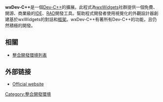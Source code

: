 {{lowercase|title=wxDev-C++}}
{{noteTA
|G1=IT
|G2=FL
|1=zh-hans:集成开发环境; zh-hant:整合開發環境;
|2=zh-hans:程序; zh-hant:程式;
|3=zh-hans:解释; zh-hant:直譯;
|4=zh-hans:调试; zh-hant:除錯;
|5=zh-hans:快捷键; zh-hant:熱鍵;
|6=zh-hans:可视化; zh-hant:視覺化;
|7=zh-hans:支持; zh-hant:支援;
|8=zh-cn:图形用户界面; zh-tw:圖形使用者介面;
}}
{{Infobox_Software
| name = wxDev-C++
| logo = <!-- http://wxdsgn.sourceforge.net/themes/wxdevcpp/logo.png -->
| screenshot = <!-- http://wxdsgn.sourceforge.net/images/screenshots/upxgui_small.png -->
| caption = wxDev-C++ Screenshot
| developer = [http://wxdsgn.sourceforge.net/?q=node/19 wxDev-C++ Developers]
| latest_release_version = 7.4.2
| latest_release_date = {{release date and age|2012|06|04}}
| operating_system = [[Microsoft_Windows|Microsoft Windows]]
| genre = [[集成开发环境|集成开发环境]]
| license = [[GNU通用公共许可证|GNU通用公共许可证]]
| website = [http://wxdsgn.sourceforge.net/ wxdsgn.sourceforge.net]
}}
'''wxDev-C++'''是一個[[Dev-C++|Dev-C++]]的擴展。此程式為[[wxWidgets|wxWidgets]]社群提供一個免費、開源、商業級的[[IDE|IDE]]、[[RAD|RAD]]開發工具。幫助程式開發者使用視覺化的外觀設計器創建基於wxWidgets的對話和[[框架|框架]]。wxDev-C++有著所有Dev-C++的功能，且仍然積極的開發。

== 相關 ==
*[[整合開發環境列表|整合開發環境列表]]

==外部链接==
*[http://wxdsgn.sourceforge.net/ Official website] {{Wayback|url=http://wxdsgn.sourceforge.net/ |date=20080829094518 }}

{{Integrated development environments for C and C++}}

[[Category:整合開發環境|Category:整合開發環境]]